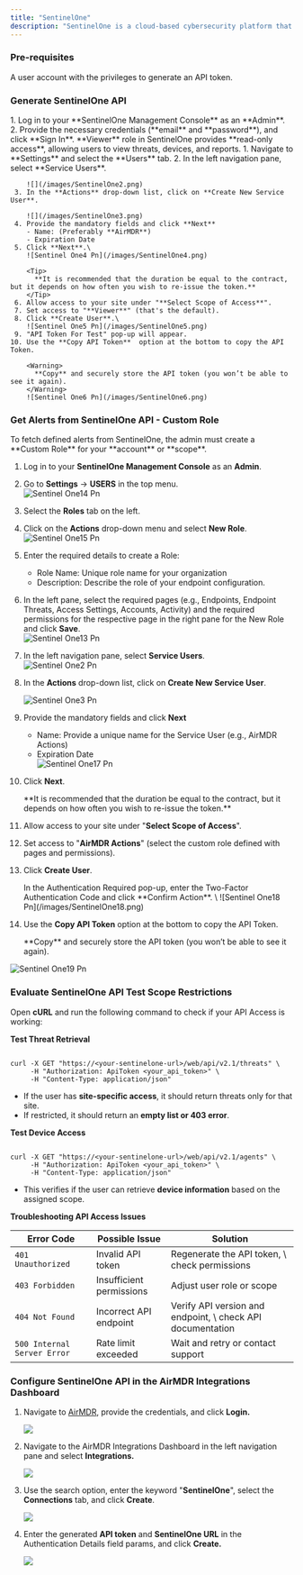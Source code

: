 ```yaml
---
title: "SentinelOne"
description: "SentinelOne is a cloud-based cybersecurity platform that helps protect against cyber threats such as malware, ransomware, and advanced persistent threats (APTs)."
---
```


### Pre-requisites

<Tip>
  A user account with the privileges to generate an API token.
</Tip>

### Generate SentinelOne API

<Steps>
  <Step title="Access SentinelOne Management Console">
    1. Log in to your **SentinelOne Management Console** as an **Admin**.
    2. Provide the necessary credentials (**email** and **password**), and click **Sign In**.
  </Step>
  <Step title="Create a New Service User - Viewer Access">
    <Info>
      **Viewer** role in SentinelOne provides **read-only access**, allowing users to view threats, devices, and reports.
    </Info>
     1. Navigate to **Settings** and select the **Users** tab.
     2. In the left navigation pane, select **Service Users**.

        ![](/images/SentinelOne2.png)
     3. In the **Actions** drop-down list, click on **Create New Service User**.

        ![](/images/SentinelOne3.png)
     4. Provide the mandatory fields and click **Next**
        - Name: (Preferably **AirMDR**)
        - Expiration Date
     5. Click **Next**.\
        ![Sentinel One4 Pn](/images/SentinelOne4.png)

        <Tip>
          **It is recommended that the duration be equal to the contract, but it depends on how often you wish to re-issue the token.**
        </Tip>
     6. Allow access to your site under "**Select Scope of Access**". 
     7. Set access to "**Viewer**" (that's the default).
     8. Click **Create User**.\
        ![Sentinel One5 Pn](/images/SentinelOne5.png)
     9. "API Token For Test" pop-up will appear.
    10. Use the **Copy API Token**  option at the bottom to copy the API Token.

        <Warning>
          **Copy** and securely store the API token (you won’t be able to see it again).
        </Warning>
        ![Sentinel One6 Pn](/images/SentinelOne6.png)
  </Step>
</Steps>

### Get Alerts from SentinelOne API - Custom Role

<Info>
  To fetch defined alerts from SentinelOne, the admin must create a **Custom Role** for your **account** or **scope**.
</Info>

 1. Log in to your **SentinelOne Management Console** as an **Admin**.
 2. Go to **Settings** → **USERS** in the top menu.\
    ![Sentinel One14 Pn](/images/SentinelOne14.png)
 3. Select the **Roles** tab on the left.
 4. Click on the **Actions** drop-down menu and select **New Role**.\
    ![Sentinel One15 Pn](/images/SentinelOne15.png)
 5. Enter the required details to create a Role:
    - Role Name: Unique role name for your organization
    - Description: Describe the role of your endpoint configuration.
 6. In the left pane, select the required pages (e.g., Endpoints, Endpoint Threats, Access Settings, Accounts, Activity) and the required permissions for the respective page in the right pane for the New Role and click **Save**.\
    ![Sentinel One13 Pn](/images/SentinelOne13.png)
 7. In the left navigation pane, select **Service Users**.\
    ![Sentinel One2 Pn](/images/SentinelOne2.png)
 8. In the **Actions** drop-down list, click on **Create New Service User**.

    ![Sentinel One3 Pn](/images/SentinelOne3.png)
 9. Provide the mandatory fields and click **Next**
    - Name: Provide a unique name for the Service User (e.g., AirMDR Actions)
    - Expiration Date\
      ![Sentinel One17 Pn](/images/SentinelOne17.png)
10. Click **Next**.

    <Tip>
      **It is recommended that the duration be equal to the contract, but it depends on how often you wish to re-issue the token.**
    </Tip>
11. Allow access to your site under "**Select Scope of Access**". 
12. Set access to "**AirMDR Actions**" (select the custom role defined with pages and permissions).
13. Click **Create User**.

    <Note>
      In the Authentication Required pop-up, enter the Two-Factor Authentication Code and click **Confirm Action**.
    </Note>
    \
    ![Sentinel One18 Pn](/images/SentinelOne18.png)
14. Use the **Copy API Token** option at the bottom to copy the API Token.

    <Warning>
      **Copy** and securely store the API token (you won’t be able to see it again).
    </Warning>

![Sentinel One19 Pn](/images/SentinelOne19.png)

### Evaluate SentinelOne API Test Scope Restrictions

Open **cURL** and run the following command to check if your API Access is working:

**Test Threat Retrieval**

```

curl -X GET "https://<your-sentinelone-url>/web/api/v2.1/threats" \
     -H "Authorization: ApiToken <your_api_token>" \
     -H "Content-Type: application/json"
```

- If the user has **site-specific access**, it should return threats only for that site.
- If restricted, it should return an **empty list or 403 error**.

**Test Device Access**

```

curl -X GET "https://<your-sentinelone-url>/web/api/v2.1/agents" \
     -H "Authorization: ApiToken <your_api_token>" \
     -H "Content-Type: application/json"
```

- This verifies if the user can retrieve **device information** based on the assigned scope.

**Troubleshooting API Access Issues**

| Error Code                  | Possible Issue           | Solution                                                    |
| --------------------------- | ------------------------ | ----------------------------------------------------------- |
| `401 Unauthorized`          | Invalid API token        | Regenerate the API token, \\ check permissions              |
| `403 Forbidden`             | Insufficient permissions | Adjust user role or scope                                   |
| `404 Not Found`             | Incorrect API endpoint   | Verify API version and endpoint, \\ check API documentation |
| `500 Internal Server Error` | Rate limit exceeded      | Wait and retry or contact support                           |

### Configure SentinelOne API in the AirMDR Integrations Dashboard

1. Navigate to [AirMDR](https://app.airmdr.com/auth/login), provide the credentials, and click **Login.**

   ![](/images/Datadog11.png)
2. Navigate to the AirMDR Integrations Dashboard in the left navigation pane and select **Integrations.**

   ![](/images/Datadog9.png)
3. Use the search option, enter the keyword "**SentinelOne**", select the **Connections** tab, and click **Create**.

   ![](/images/SentinelOne.png)
4. Enter the generated **API token** and **SentinelOne URL** in the Authentication Details field params, and click **Create.**

   ![](/images/SentinelOne1.png)
